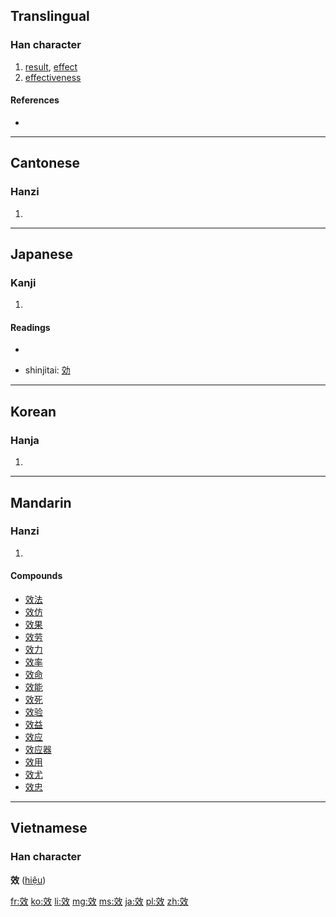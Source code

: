 {{also|効}}
==Translingual==

===Han character===
{{Han char|rn=66|rad=攴|as=06|sn=10|four=0844<sub>0</sub>|canj=卜大人大 (YKOK)}}

# [[result]], [[effect]]
# [[effectiveness]]

====References====
* {{Han ref|kx=0470.210|dkj=13186|dj=0820.260|hdz=21457.110|uh=6548|ud=25928|bh=AEC4|bd=44740}}

----

==Cantonese==

===Hanzi===
{{yue-hanzi|jyut=|y=haau6}}

# {{defn|Cantonese|sort=攴06}}

----

==Japanese==

===Kanji===
{{ja-kanji|grade=|rs=攴06}}

# {{defn|Japanese|sort=攴06}}

====Readings====
* {{ja-readings|on=[[こう]] (kō)|kun=[[きく]] (kiku)}}

* shinjitai: [[効]]

----

==Korean==

===Hanja===
{{ko-hanja|hangeul=효|eumhun=|rv=hyo|mr=hyo|y=hyo}}

# {{defn|Korean|sort=攴06}}

----

==Mandarin==

===Hanzi===
{{cmn-hanzi|pin=[[xiào]] ([[xiao4]])|wg=hsiao<sup>4</sup>}}

# {{defn|Mandarin|sort=攴06}}

====Compounds====
* [[效法]]
* [[效仿]]
* [[效果]]
* [[效劳]]
* [[效力]]
* [[效率]]
* [[效命]]
* [[效能]]
* [[效死]]
* [[效验]]
* [[效益]]
* [[效应]]
* [[效应器]]
* [[效用]]
* [[效尤]]
* [[效忠]]

----

==Vietnamese==
===Han character===
'''效''' ([[hiệu]])

[[fr:效]]
[[ko:效]]
[[li:效]]
[[mg:效]]
[[ms:效]]
[[ja:效]]
[[pl:效]]
[[zh:效]]